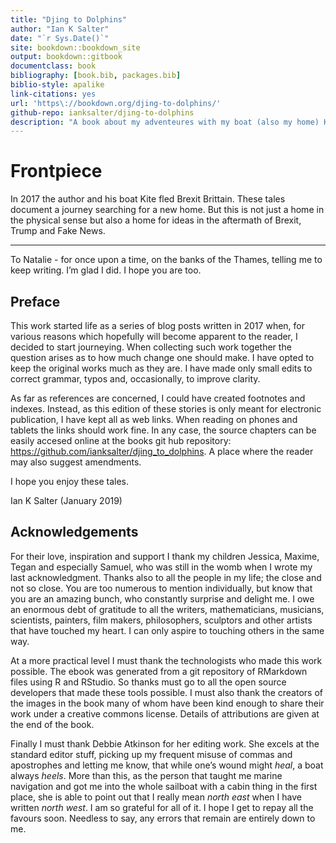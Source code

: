 ```yaml
---
title: "Djing to Dolphins"
author: "Ian K Salter"
date: "`r Sys.Date()`"
site: bookdown::bookdown_site
output: bookdown::gitbook
documentclass: book
bibliography: [book.bib, packages.bib]
biblio-style: apalike
link-citations: yes
url: 'https\://bookdown.org/djing-to-dolphins/'
github-repo: ianksalter/djing-to-dolphins
description: "A book about my adventeures with my boat (also my home) Kite in 2017"
---
```


# Frontpiece {-}

In 2017 the author and his boat Kite fled Brexit Brittain. These tales document a journey searching for a new home. But this is not just a home in the physical sense but also a home for ideas in the aftermath of Brexit, Trump and Fake News.

---

To Natalie - for once upon a time, on the banks of the Thames, telling me to keep writing. I'm glad I did. I hope you are too.


## Preface {-}

This work started life as a series of blog posts written in 2017 when, for various reasons which hopefully will become apparent to the reader, I decided to start journeying. When collecting such work together the question arises as to how much change one should make. I have opted to keep the original works much as they are. I have made only small edits to correct grammar, typos and, occasionally, to improve clarity. 

As far as references are concerned, I could have created footnotes and indexes. Instead, as this edition of these stories is only meant for electronic publication, I have kept all as web links. When reading on phones and tablets the links should work fine. In any case, the source chapters can be easily accesed online at the books git hub repository: [https://github.com/ianksalter/djing_to_dolphins](https://github.com/ianksalter/djing_to_dolphins). A place where the reader may also suggest amendments.

I hope you enjoy these tales.

Ian K Salter (January 2019)


## Acknowledgements {-}

For their love, inspiration and support I thank my children Jessica, Maxime, Tegan and especially Samuel, who was still in the womb when I wrote my last acknowledgment. Thanks also to all the people in my life; the close and not so close. You are too numerous to mention individually, but know that you are an amazing bunch, who constantly surprise and delight me. I owe an enormous debt of gratitude to all the writers, mathematicians, musicians, scientists, painters, film makers, philosophers, sculptors and other artists that have touched my heart. I can only aspire to touching others in the same way. 

At a more practical level I must thank the technologists who made this work possible. The ebook was generated from a git repository of RMarkdown files using R and RStudio. So thanks must go to all the open source developers that made these tools possible. I must also thank the creators of the images in the book many of whom have been kind enough to share their work under a creative commons license. Details of attributions are given at the end of the book. 

Finally I must thank Debbie Atkinson for her editing work. She excels at the standard editor stuff, picking up my frequent misuse of commas and apostrophes and letting me know, that while one's wound might *heal*, a boat always *heels*. More than this, as the person that taught me marine navigation and got me into the whole sailboat with a cabin thing in the first place, she is able to point out that I really mean *north east* when I have written *north west*. I am so grateful for all of it. I hope I get to repay all the favours soon. Needless to say, any errors that remain are entirely down to me.

<!-- If you need PDF output, uncomment bookdown::pdf_book above in YAML. You will need a LaTeX installation, e.g., https://yihui.name/tinytex/ -->
